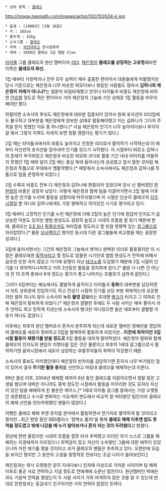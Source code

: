  * 상위 항목 : [[클레오]]

http://image.maniadb.com/images/artist/102/102634-k.jpg

 * 출생 : [1980년] [3월 16일]
 * 키 : 165cm 
 * 몸무게 : 43kg 
 * 소속그룹 : [[클레오]] 
 * 학력 : [[국민대학교]] 연극영화학 
 * 데뷔 : 1999년 클레오 1집 앨범 Cleo

[[아이돌]] 그룹 클레오의 원년 멤버이자 [[리더]]. [[채은정]]이 '''클레오를 상징하는 고유명사'''라면 이쪽은 '''클레오의 화신.'''

1집 때부터 가창력이나 안무 모두 실력이 매우 출중한 편이어서 대중들에게 어필했지만 당시 기준으로는 채은정과 너무 비슷한 외모다보니 헷갈린 사람들도 많아서 '''김하나와 채은정이 자매가 아니냐?'''는 질문이 비일비재했고 안무나 타이틀곡 비중도 채은정에 비하면 [[안습]]할 정도로 적은 편이어서 거의 채은정의 그늘에 가린 상태로 1집 활동을 마무리 해야만 했다. 

하필이면 소속사의 푸쉬도 채은정에게 대부분 집중되어 있어서 원래 포지션이 리더임에도 불구하고 대부분을 채은정에게 양보한 상태로 활동해야했고 이는 김하나가 그다지 주목을 받지 못했던 이유 중 하나였다.[* 사실 채은정의 인기가 너무 높아지다보니 부각이 덜 돼서 그렇지 이쪽도 자세히 보면 정말 괜찮다는 평가가 많다.]

2집 때는 타이틀곡에서의 비중도 높아지고 진정한 리더로서 활약하기 시작하는데 이 때부터 자신만의 포지션을 잡아내어 인기를 모으기 시작했다. 이 시절부터 비로소 김하나의 존재가 부각되었고 채은정과 비슷한 외모와 코디로 활동 기간 내내 이미지를 어필하지 못했던 1집 때와 달리 2집 때는 중심 축에 들어서는데 성공했고 앞서 말한 것처럼 채은정과 투톱으로 무대에서 맹활약했다.[* 때맞춰서 소속사에서도 채은정과 김하나를 투톱으로 팀을 운영하게 되었다.]

2집 수록곡 비중도 전부 다 채은정과 김하나에 편중되어 있었으며 당시 신 멤버였던 [[한현정]]의 비중은 굉장히 낮았다. 이렇게 채은정과 함께 팀을 이끌어가면서 2집 발매 이후엔 높은 인기를 누리며 활동을 성황리에 마무리했으며 이 시절은 단순히 클레오의 [[리즈시절]]일 뿐 아니라 김하나에게도 가장 행복하고 의미있던 시기로 평가되고 있다.

1집 때부터 고정적인 인기를 누린 채은정에 더해 2집의 높은 인기에 힘입어 인지도가 급상승한 덕분도 있지만 앨범 완성도도 굉장히 높았고 시대의 흐름을 잘 탔기 때문에 한 때, 클레오는 [[S.E.S]]나 [[핑클]]조차도 따라잡을 정도라고 할 만큼 영향력 있는 [[걸그룹]]으로 자리잡았다.[* 물론 [[넘사벽]]이긴 했지만 동시대 다른 걸그룹들에 비교했을 때는 굉장한 성과다.]

3집에 들어서면서는 그간의 채은정의 그늘에서 벗어나 완벽한 리더로 활동했지만 이 시절은 클레오에겐 [[흑역사]]라고 할 정도로 암울한 시기인데 앨범 완성도가 전작에 비해서 급조한 듯한 곡이 많았고 거기에 유행이 지난 [[테크노]]를 도입했기 때문에 2집 시절의 인기를 다 깎아먹다시피하고 거의 2년동안 활동을 정지하게 된다.[* 물론 다 나쁜 건 아닌데 전 13 트랙 중에서 6개 정도는 평가가 좋고 나머지는 호불호가 심하게 갈린다.]

그러다 4집부터는 예능에서도 활발하게 움직이고 타이틀곡 '''동화'''의 대부분을 담당하면서 차트 상위권에 진입하기도 하고 전성기 시절의 인기를 상당 부분 회복하는데 성공했지만 얼마 지나지 않아 소속사의 '''누드 촬영 강요'''라는 초대형 [[병크]]가 터지고 그 여파로 인해 채은정이 탈퇴하게 되었다.[* 채은정과 결별한 후에도 두 사람 사이는 매우 좋아서 자주 연락도 하고 친하게 지냈는데 소속사의 병크만 아니었으면 둘은 애초부터 결별할 이유가 하나도 없었다.]

이후에는 최후의 원년 멤버로서 혼자서 분투하게 되는데 새로운 멤버인 정예빈을 영입하여 클레오를 새로이 정비하고 5집을 발매하여 활동하게 되었지만...'''이전에 최악이던 3집 시절 활동이 재평가를 받을 정도로''' 5집 활동을 대차게 말아먹었다. 채은정의 탈퇴와 함께 클레오의 인지도와 팬덤이 치명타를 입은 것은 물론이고 최후의 1세대 걸그룹으로서 활약하기엔 음악시장에서 새로이 성장하는 후발주자들의 화력이 막강했기 때문. 

소속사의 홍보도 미미했던데다 채은정의 빈자리를 감당하기엔 혼자서 너무 버거웠던 점이 있어서 결국 '''무기한 활동 중지'''를 선언하고 마침내 클레오를 해체하는데 이른다.

99년 결성 이후, 2004년 해체할 때까지 6년 동안 클레오를 이끌어오면서 정말 많은 고생을 했으며 대박은 아니어도 중박 정도인 시점에서 활동을 마무리한 것도 모자라 자신이 있던 팀을 해체하게 된 불운한 케이스.[* 1세대 아이돌 걸그룹 중에서는 가장 오랫동안 생존했었고 수시로 변화하는 가요계의 판도에서 비교적 잘 버텨왔던 팀인지라 클레오의 해체 선언을 안타까워했던 팬들이 많았다.]

어쨌든 클레오 해체 후엔 뮤지컬 분야에서 활동하면서 연기자로 활약하게 될 것이라고 했지만...최근 방영 중인 SBS플러스 '컴백쇼 톱10'을 통해 '''클레오 해체 이후엔 밥도 못 먹을 정도였고 밖에 나갔을 때 누가 알아보거나 혼자 자는 것이 두려웠다'''고 밝혔다. 

정상에 한번 올랐지만 시대의 흐름을 잘못 타서 추락했고 리더인 자기 스스로 그룹을 해체하는 지경에까지 이르렀으니 죄책감이 컸고 자신이 소속했던 그룹에 대한 애착이 있었으니까 저런 얘기를 했을 것이라고 과거 클레오의 팬들은 추측하고 있다. 오랜만에 모습을 보이긴 했지만 그 동안의 고생을 증명하듯 전보다는 조금 나이가 들어보인다.[http://www.issuedaily.com/news/news_view.php?ns_idx=20111116110312336]

채은정과는 워낙 오랫동안 같이 지내다보니 친자매 이상으로 가까운 사이이며 팀 해체 이후로 줄곧 서로 연락하고 지낼 정도로 연예계에 소문난 절친이다. 원년멤버인 박예은과도 가끔씩 연락을 했었는지 두 사람 사이가 거의 어색하지 않은 것을 알 수 있는데 반대로 한현정과는 동갑내기 친구이지만 거의 연락이 없었던 듯하다.
